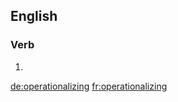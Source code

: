 ==English==

===Verb===
{{head|en|present participle}}

# {{present participle of|operationalize|lang=en}}

[[de:operationalizing]]
[[fr:operationalizing]]